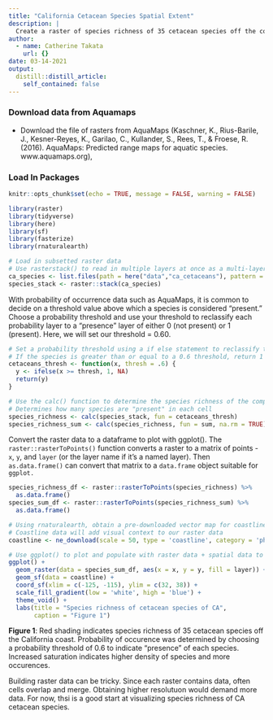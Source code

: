 ```yaml
---
title: "California Cetacean Species Spatial Extent"
description: |
  Create a raster of species richness of 35 cetacean species off the coast of California displayed in a static map.
author:
  - name: Catherine Takata
    url: {}
date: 03-14-2021
output:
  distill::distill_article:
    self_contained: false
---
```


### Download data from Aquamaps
- Download the file of rasters from AquaMaps (Kaschner, K., Rius-Barile, J., Kesner-Reyes, K., Garilao, C., Kullander, S., Rees, T., & Froese, R. (2016). AquaMaps: Predicted range maps for aquatic species. www.aquamaps.org),


### Load In Packages

```r
knitr::opts_chunk$set(echo = TRUE, message = FALSE, warning = FALSE)

library(raster) 
library(tidyverse)
library(here)
library(sf)
library(fasterize)
library(rnaturalearth)
```


```r
# Load in subsetted raster data 
# Use rasterstack() to read in multiple layers at once as a multi-layer 
ca_species <- list.files(path = here("data","ca_cetaceans"), pattern = "*.tif", full.names = TRUE)
species_stack <- raster::stack(ca_species)
```

With probability of occurrence data such as AquaMaps, it is common to decide on a threshold value above which a species is considered “present.” Choose a probability threshold and use your threshold to reclassify each probability layer to a “presence” layer of either 0 (not present) or 1 (present). Here, we will set our threshold = 0.60.


```r
# Set a probability threshold using a if else statement to reclassify the presence of species 
# If the species is greater than or equal to a 0.6 threshold, return 1 ~ "present" else return 0 ~ "absent" 
cetaceans_thresh <- function(x, thresh = .6) {
  y <- ifelse(x >= thresh, 1, NA)
  return(y)
}

# Use the calc() function to determine the species richness of the compounded raster stack 
# Determines how many species are "present" in each cell 
species_richness <- calc(species_stack, fun = cetaceans_thresh)
species_richness_sum <- calc(species_richness, fun = sum, na.rm = TRUE)
```


Convert the raster data to a dataframe to plot with ggplot().  The `raster::rasterToPoints()` function converts a raster to a matrix of points - `x`, `y`, and `layer` (or the layer name if it's a named layer).  Then `as.data.frame()` can convert that matrix to a `data.frame` object suitable for `ggplot.`


```r
species_richness_df <- raster::rasterToPoints(species_richness) %>%
  as.data.frame()
species_sum_df <- raster::rasterToPoints(species_richness_sum) %>%
  as.data.frame()
```


```r
# Using rnaturalearth, obtain a pre-downloaded vector map for coastline data 
# Coastline data will add visual context to our raster data 
coastline <- ne_download(scale = 50, type = 'coastline', category = 'physical', returnclass = "sf")

# Use ggplot() to plot and populate with raster data + spatial data to produce a "map" 
ggplot() + 
  geom_raster(data = species_sum_df, aes(x = x, y = y, fill = layer)) +
  geom_sf(data = coastline) +
  coord_sf(xlim = c(-125, -115), ylim = c(32, 38)) + 
  scale_fill_gradient(low = 'white', high = 'blue') +
  theme_void() +
  labs(title = "Species richness of cetacean species of CA",
       caption = "Figure 1")
```

**Figure 1**: Red shading indicates species richness of 35 cetacean species off the California coast. Probability of occurence was determined by choosing a probability threshold of 0.6 to indicate "presence" of each species. Increased saturation indicates higher density of species and more occurences. 


Building raster data can be tricky. Since each raster contains data, often cells overlap and merge. Obtaining higher resolutuon would demand more data. For now, thsi is a good start at visualizing species richness of CA cetacean species. 
